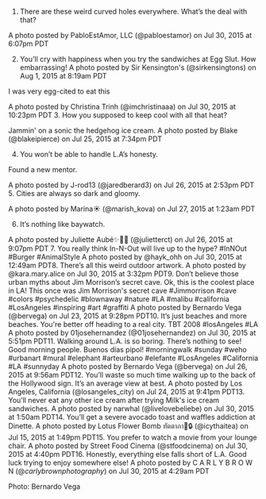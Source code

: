 1. There are these weird curved holes everywhere. What’s the deal with that?



A photo posted by PabloEstAmor, LLC (@pabloestamor) on Jul 30, 2015 at 6:07pm PDT




2. You’ll cry with happiness when you try the sandwiches at Egg Slut. How embarrassing!
  A photo posted by Sir Kensington's (@sirkensingtons) on Aug 1, 2015 at 8:19am PDT

I was very egg-cited to eat this

A photo posted by Christina Trinh (@imchristinaaa) on Jul 30, 2015 at 10:23pm PDT
3. How you supposed to keep cool with all that heat?


Jammin' on a sonic the hedgehog ice cream.
A photo posted by Blake (@blakeipierce) on Jul 25, 2015 at 7:34pm PDT

4. You won’t be able to handle L.A’s honesty.



Found a new mentor.

A photo posted by J-rod13 (@jaredberard3) on Jul 26, 2015 at 2:53pm PDT
5. Cities are always so dark and gloomy.


A photo posted by Marina&#x2600;&#xfe0f; (@marish_kova) on Jul 27, 2015 at 1:23am PDT

6. It’s nothing like baywatch.



A photo posted by Juliette Aubé&#x2728;&#x1f338;&#x1f3c9; (@julietterct) on Jul 26, 2015 at 9:07pm PDT
7. You really think In-N-Out will live up to the hype?    #InNOut #Burger #AnimalStyle A photo posted by @hayk_ohh on Jul 30, 2015 at 12:49am PDT8. There’s all this weird outdoor artwork.  A photo posted by @kara.mary.alice on Jul 30, 2015 at 3:32pm PDT9. Don’t believe those urban myths about Jim Morrison’s secret cave.    Ok, this is the coolest place in LA! This once was Jim Morrison's secret cave #Jimmorrison #cave #colors #psychedelic #blownaway #nature #LA #malibu #california #LosAngeles #inspiring #art #graffiti A photo posted by Bernardo Vega (@bervega) on Jul 23, 2015 at 9:28pm PDT10. It’s just beaches and more beaches. You're better off heading to a real city.    TBT 2008 #losAngeles #LA A photo posted by 01josehernandez (@01josehernandez) on Jul 30, 2015 at 5:51pm PDT11. Walking around L.A. is so boring. There’s nothing to see!    Good morning people. Buenos días pipol! #morningwalk #sunday #weho #urbanart #mural #elephant #arteurbano #elefante #LosAngeles #California #LA #sunnyday A photo posted by Bernardo Vega (@bervega) on Jul 26, 2015 at 9:56am PDT12. You’ll waste so much time walking up to the back of the Hollywood sign. It’s an average view at best.  A photo posted by Los Angeles, California (@losangeles_city) on Jul 24, 2015 at 9:41pm PDT13. You’ll never eat any other ice cream after trying Milk's ice cream sandwiches.  A photo posted by narwhal (@livelovebeliebe) on Jul 30, 2015 at 1:50am PDT14. You’ll get a severe avocado toast and waffles addiction at Dinette.  A photo posted by Lotus Flower Bomb ทัตตาภา&#x1f338;&#x1f512; (@icythaitea) on Jul 15, 2015 at 1:49pm PDT15. You prefer to watch a movie from your lounge chair.  A photo posted by Street Food Cinema (@stfoodcinema) on Jul 30, 2015 at 4:40pm PDT16. Honestly, everything else falls short of L.A. Good luck trying to enjoy somewhere else!  A photo posted by C A R L Y   B R O W N (@_carlybrownphotography_) on Jul 30, 2015 at 4:29am PDT

Photo: Bernardo Vega
